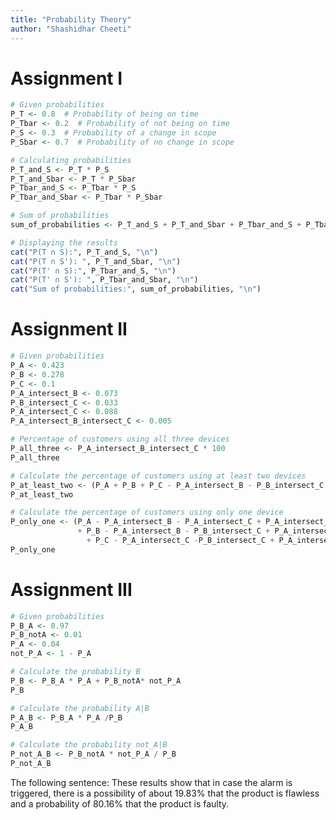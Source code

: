 ```yaml
---
title: "Probability Theory"
author: "Shashidhar Cheeti"
---
```


# Assignment I

```r
# Given probabilities
P_T <- 0.8  # Probability of being on time
P_Tbar <- 0.2  # Probability of not being on time
P_S <- 0.3  # Probability of a change in scope
P_Sbar <- 0.7  # Probability of no change in scope

# Calculating probabilities
P_T_and_S <- P_T * P_S
P_T_and_Sbar <- P_T * P_Sbar
P_Tbar_and_S <- P_Tbar * P_S
P_Tbar_and_Sbar <- P_Tbar * P_Sbar

# Sum of probabilities
sum_of_probabilities <- P_T_and_S + P_T_and_Sbar + P_Tbar_and_S + P_Tbar_and_Sbar

# Displaying the results
cat("P(T ∩ S):", P_T_and_S, "\n")
cat("P(T ∩ S'): ", P_T_and_Sbar, "\n")
cat("P(T' ∩ S):", P_Tbar_and_S, "\n")
cat("P(T' ∩ S'): ", P_Tbar_and_Sbar, "\n")
cat("Sum of probabilities:", sum_of_probabilities, "\n")
```
# Assignment II
```r
# Given probabilities
P_A <- 0.423
P_B <- 0.278
P_C <- 0.1
P_A_intersect_B <- 0.073
P_B_intersect_C <- 0.033
P_A_intersect_C <- 0.088
P_A_intersect_B_intersect_C <- 0.005

# Percentage of customers using all three devices
P_all_three <- P_A_intersect_B_intersect_C * 100
P_all_three

# Calculate the percentage of customers using at least two devices
P_at_least_two <- (P_A + P_B + P_C - P_A_intersect_B - P_B_intersect_C - P_A_intersect_C + P_A_intersect_B_intersect_C) * 100
P_at_least_two

# Calculate the percentage of customers using only one device
P_only_one <- (P_A - P_A_intersect_B - P_A_intersect_C + P_A_intersect_B_intersect_C 
               + P_B - P_A_intersect_B - P_B_intersect_C + P_A_intersect_B_intersect_C 
                 + P_C - P_A_intersect_C -P_B_intersect_C + P_A_intersect_B_intersect_C) * 100
P_only_one

```
# Assignment III
```r
# Given probabilities
P_B_A <- 0.97
P_B_notA <- 0.01
P_A <- 0.04
not_P_A <- 1 - P_A

# Calculate the probability B
P_B <- P_B_A * P_A + P_B_notA* not_P_A
P_B

# Calculate the probability A|B
P_A_B <- P_B_A * P_A /P_B
P_A_B

# Calculate the probability not_A|B
P_not_A_B <- P_B_notA * not_P_A / P_B
P_not_A_B

```
The following sentence:
These results show that in case the alarm is triggered, there is a possibility of about 19.83% that the product is flawless and a probability of 80.16% that the product is faulty.

